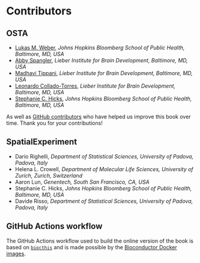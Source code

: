 # Contributors

## OSTA

- [Lukas M. Weber](https://lmweber.org/), *Johns Hopkins Bloomberg School of Public Health, Baltimore, MD, USA*
- [Abby Spangler](https://twitter.com/abspangler), *Lieber Institute for Brain Development, Baltimore, MD, USA*
- [Madhavi Tippani](https://twitter.com/MadhaviTippani), *Lieber Institute for Brain Development, Baltimore, MD, USA*
- [Leonardo Collado-Torres](https://lcolladotor.github.io/), *Lieber Institute for Brain Development, Baltimore, MD, USA*
- [Stephanie C. Hicks](https://www.stephaniehicks.com/), *Johns Hopkins Bloomberg School of Public Health, Baltimore, MD, USA*

As well as [GitHub contributors](https://github.com/lmweber/OSTA-book/graphs/contributors) who have helped us improve this book over time. Thank you for your contributions!


## SpatialExperiment

- Dario Righelli, *Department of Statistical Sciences, University of Padova, Padova, Italy*
- Helena L. Crowell, *Department of Molecular Life Sciences, University of Zurich, Zurich, Switzerland*
- Aaron Lun, *Genentech, South San Francisco, CA, USA*
- Stephanie C. Hicks, *Johns Hopkins Bloomberg School of Public Health, Baltimore, MD, USA*
- Davide Risso, *Department of Statistical Sciences, University of Padova, Padova, Italy*


## GitHub Actions workflow

The GitHub Actions workflow used to build the online version of the book is based on [`biocthis`](https://bioconductor.org/packages/biocthis) and is made possible by the [Bioconductor Docker images](http://bioconductor.org/help/docker/).

